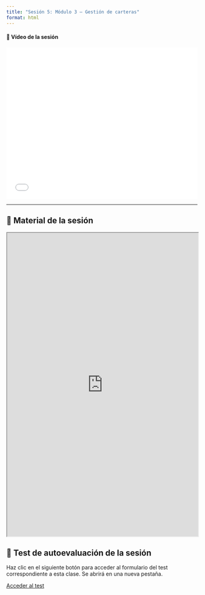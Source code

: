 ```yaml
---
title: "Sesión 5: Módulo 3 – Gestión de carteras"
format: html
---
```



#### 🎥 Vídeo de la sesión

<iframe width="100%" height="400" src="ENLACE_PENDIENTE_VIDEO" title="Vídeo de la sesión" frameborder="0" allow="accelerometer; autoplay; clipboard-write; encrypted-media; gyroscope; picture-in-picture" allowfullscreen></iframe>

---

::: {.callout-note}
## 📎 Material de la sesión

<iframe src="https://drive.google.com/file/d/1H4rCdS8QiT86d4wb4Tz9gyHfRxDISueo/preview" width="100%" height="800px"></iframe>
:::

:::{.callout-important}
## 📝 Test de autoevaluación de la sesión

Haz clic en el siguiente botón para acceder al formulario del test correspondiente a esta clase. Se abrirá en una nueva pestaña.

:::{.text-center}
[Acceder al test](){.btn .btn-success style="border-radius: 12px;" target="_blank"}
:::
:::
